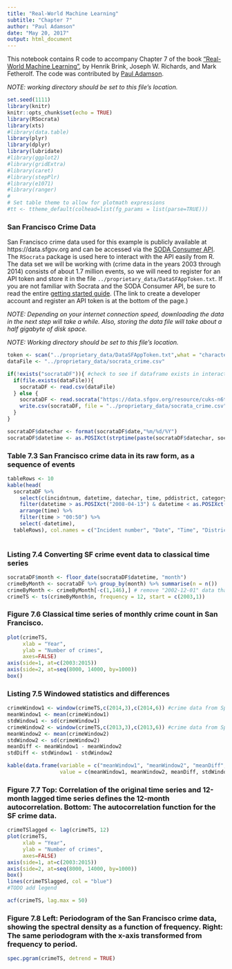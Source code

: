 ```yaml
---
title: "Real-World Machine Learning"
subtitle: "Chapter 7"
author: "Paul Adamson"
date: "May 20, 2017"
output: html_document
---
```


This notebook contains R code to accompany Chapter 7 of the book 
["Real-World Machine Learning"](https://www.manning.com/books/real-world-machine-learning),
by  Henrik Brink, Joseph W. Richards, and Mark Fetherolf.  The code was 
contributed by [Paul Adamson](http://github.com/padamson). 

*NOTE: working directory should be set to this file's location.*

```r
set.seed(1111)
library(knitr)
knitr::opts_chunk$set(echo = TRUE)
library(RSocrata)
library(xts)
#library(data.table)
library(plyr)
library(dplyr)
library(lubridate)
#library(ggplot2)
#library(gridExtra)
#library(caret)
#library(stepPlr)
#library(e1071)
#library(ranger)
#
# Set table theme to allow for plotmath expressions
#tt <- ttheme_default(colhead=list(fg_params = list(parse=TRUE)))
```

### San Francisco Crime Data

San Francisco crime data used for this example is publicly available at 
https://data.sfgov.org and can be
accessed via the [SODA Consumer API](https://dev.socrata.com/consumers/getting-started.html).
The `RSocrata` package is used here to interact with the API easily from R. The data set we
will be working with (crime data in the years 2003 through 2014) consists of about 1.7 million
events, so we will need to register for an API token and store it in the file
`../proprietary_data/DataSFAppToken.txt`. If you are not familiar with Socrata and the SODA
Consumer API, be sure to read the entire [getting started guide](https://dev.socrata.com/consumers/getting-started.html). 
(The link to create a developer
account and register an API token is at the bottom of the page.)

*NOTE: Depending on your internet connection speed, downloading the data in the next step  will take a while. Also, storing the data file will take about a half gigabyte of disk space.*

*NOTE: Working directory should be set to this file's location.*

```r
token <- scan("../proprietary_data/DataSFAppToken.txt",what = "character")
dataFile <- "../proprietary_data/socrata_crime.csv"

if(!exists("socrataDF")){ #check to see if dataframe exists in interactive environment
  if(file.exists(dataFile)){
    socrataDF <- read.csv(dataFile)
  } else { 
    socrataDF <- read.socrata("https://data.sfgov.org/resource/cuks-n6tp.csv?$where=date between '2003-01-01T00:00:00' and '2014-12-31T23:59:59'", app_token = token)
    write.csv(socrataDF, file = "../proprietary_data/socrata_crime.csv")
  }
}

socrataDF$datechar <- format(socrataDF$date,"%m/%d/%Y")
socrataDF$datetime <- as.POSIXct(strptime(paste(socrataDF$datechar, socrataDF$time), "%m/%d/%Y %H:%M"))
```

### Table 7.3 San Francisco crime data in its raw form, as a sequence of events

```r
tableRows <- 10
kable(head(
  socrataDF %>% 
    select(c(incidntnum, datetime, datechar, time, pddistrict, category)) %>%
    filter(datetime > as.POSIXct("2008-04-13") & datetime < as.POSIXct("2008-04-14")) %>%
    arrange(time) %>%
    filter(time > "00:50") %>%
    select(-datetime),
  tableRows), col.names = c("Incident number", "Date", "Time", "District", "Category"))
  
```

### Listing 7.4 Converting SF crime event data to classical time series

```r
socrataDF$month <- floor_date(socrataDF$datetime, "month")
crimeByMonth <- socrataDF %>% group_by(month) %>% summarise(n = n())
crimeByMonth <- crimeByMonth[-c(1,146),] # remove "2002-12-01" data that is for a partial month and "NA"
crimeTS <- ts(crimeByMonth$n, frequency = 12, start = c(2003,1))
```

### Figure 7.6 Classical time series of monthly crime count in San Francisco.
```r
plot(crimeTS,
     xlab = "Year",
     ylab = "Number of crimes",
     axes=FALSE)
axis(side=1, at=c(2003:2015))
axis(side=2, at=seq(8000, 14000, by=1000))
box()
```

### Listing 7.5 Windowed statistics and differences

```r
crimeWindow1 <- window(crimeTS,c(2014,3),c(2014,6)) #crime data from Spring, 2014
meanWindow1 <- mean(crimeWindow1)
stdWindow1 <- sd(crimeWindow1)
crimeWindow2 <- window(crimeTS,c(2013,3),c(2013,6)) #crime data from Spring, 2013
meanWindow2 <- mean(crimeWindow2)
stdWindow2 <- sd(crimeWindow2)
meanDiff <- meanWindow1 - meanWindow2
stdDiff <- stdWindow1 - stdWindow2

kable(data.frame(variable = c("meanWindow1", "meanWindow2", "meanDiff", "stdWindow1", "stdWindow2", "stdDiff"),
                 value = c(meanWindow1, meanWindow2, meanDiff, stdWindow1, stdWindow2, stdDiff)))

```

### Figure 7.7 Top: Correlation of the original time series and 12-month lagged time series defines the 12-month autocorrelation.  Bottom: The autocorrelation function for the SF crime data.

```r
crimeTSlagged <- lag(crimeTS, 12)
plot(crimeTS,
     xlab = "Year",
     ylab = "Number of crimes",
     axes=FALSE)
axis(side=1, at=c(2003:2015))
axis(side=2, at=seq(8000, 14000, by=1000))
box()
lines(crimeTSlagged, col = "blue")
#TODO add legend

acf(crimeTS, lag.max = 50)
```

### Figure 7.8 Left: Periodogram of the San Francisco crime data, showing the spectral density as a function of frequency. Right: The same periodogram with the x-axis transformed from frequency to period.

```r

spec.pgram(crimeTS, detrend = TRUE)

```



